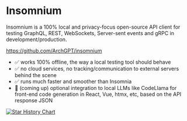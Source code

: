 # Insomnium

Insomnium is a 100% local and privacy-focus open-source API client for testing GraphQL, REST, WebSockets, Server-sent events and gRPC in development/production.

https://github.com/ArchGPT/insomnium

- ✅ works 100% offline, the way a local testing tool should behave <br/>
- ✅ no cloud services, no tracking/communication to external servers behind the scene <br/>
- ✅ runs much faster and smoother than Insomnia <br/>
- 🦙 (coming up) optional integration to local LLMs like CodeLlama for front-end code generation in React, Vue, htmx, etc, based on the API response JSON

[![Star History Chart](https://api.star-history.com/svg?repos=archgpt/insomnium&type=Date)](https://star-history.com/#archgpt/insomnium&Date)
